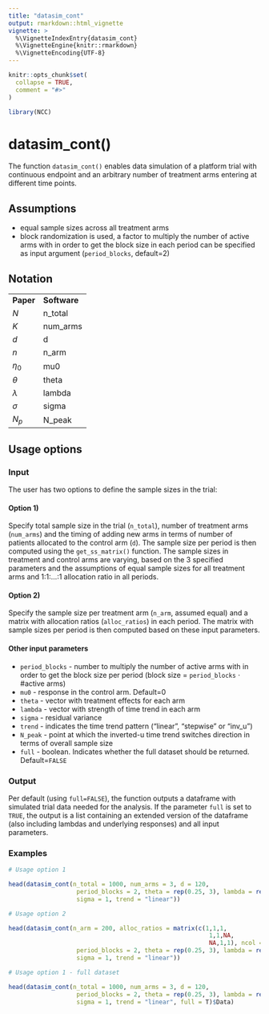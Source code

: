 ---
title: "datasim_cont"
output: rmarkdown::html_vignette
vignette: >
  %\VignetteIndexEntry{datasim_cont}
  %\VignetteEngine{knitr::rmarkdown}
  %\VignetteEncoding{UTF-8}
---

```{r, include = FALSE}
knitr::opts_chunk$set(
  collapse = TRUE,
  comment = "#>"
)
```

```{r setup}
library(NCC)
```


# datasim_cont()

The function `datasim_cont()` enables data simulation of a platform trial with continuous endpoint and an arbitrary number of treatment arms entering at different time points.

## Assumptions

- equal sample sizes across all treatment arms
- block randomization is used, a factor to multiply the number of active arms with in order to get the block size in each period can be specified as input argument (`period_blocks`, default=2)

## Notation

<table>
    <tr>
        <td><b>Paper</b></td>
        <td><b>Software</b></td>
    </tr>
    <tr>
        <td>$N$</td>
        <td>n_total</td>
    </tr>
    <tr>
        <td>$K$</td>
        <td>num_arms</td>
    </tr>
    <tr>
        <td>$d$</td>
        <td>d</td>
    </tr>
    <tr>
        <td>$n$</td>
        <td>n_arm</td>
    </tr>
    <tr>
        <td>$\eta_0$</td>
        <td>mu0</td>
    </tr>
    <tr>
        <td>$\theta$</td>
        <td>theta</td>
    </tr>
    <tr>
        <td>$\lambda$</td>
        <td>lambda</td>
    </tr>
    <tr>
        <td>$\sigma$</td>
        <td>sigma</td>
    </tr>
    <tr>
        <td>$N_p$</td>
        <td>N_peak</td>
    </tr>
</table>

## Usage options

### Input

The user has two options to define the sample sizes in the trial:

#### Option 1)

Specify total sample size in the trial (`n_total`), number of treatment arms (`num_arms`) and the timing of adding new arms in terms of number of patients allocated to the control arm (`d`). The sample size per period is then computed using the `get_ss_matrix()` function. The sample sizes in treatment and control arms are varying, based on the 3 specified parameters and the assumptions of equal sample sizes for all treatment arms and 1:1:...:1 allocation ratio in all periods.


#### Option 2)

Specify the sample size per treatment arm (`n_arm`, assumed equal) and a matrix with allocation ratios (`alloc_ratios`) in each period. The matrix with sample sizes per period is then computed based on these input parameters.


#### Other input parameters

- `period_blocks` - number to multiply the number of active arms with in order to get the block size per period (block size = `period_blocks` $\cdot$ #active arms)
- `mu0` - response in the control arm. Default=0
- `theta` - vector with treatment effects for each arm
- `lambda` - vector with strength of time trend in each arm
- `sigma` - residual variance
- `trend` - indicates the time trend pattern ("linear", "stepwise" or "inv_u")
- `N_peak` - point at which the inverted-u time trend switches direction in terms of overall sample size
- `full` - boolean. Indicates whether the full dataset should be returned. Default=`FALSE`


### Output

Per default (using `full=FALSE`), the function outputs a dataframe with simulated trial data needed for the analysis. If the parameter `full` is set to `TRUE`, the output is a list containing an extended version of the dataframe (also including lambdas and underlying responses) and all input parameters.

### Examples

```{r}
# Usage option 1

head(datasim_cont(n_total = 1000, num_arms = 3, d = 120, 
                   period_blocks = 2, theta = rep(0.25, 3), lambda = rep(0.15, 4), 
                   sigma = 1, trend = "linear"))
```


```{r}
# Usage option 2

head(datasim_cont(n_arm = 200, alloc_ratios = matrix(c(1,1,1,
                                                        1,1,NA,
                                                        NA,1,1), ncol = 3, byrow = T),
                   period_blocks = 2, theta = rep(0.25, 3), lambda = rep(0.15, 4), 
                   sigma = 1, trend = "linear"))
```

```{r}
# Usage option 1 - full dataset

head(datasim_cont(n_total = 1000, num_arms = 3, d = 120,
                   period_blocks = 2, theta = rep(0.25, 3), lambda = rep(0.15, 4), 
                   sigma = 1, trend = "linear", full = T)$Data)
```




